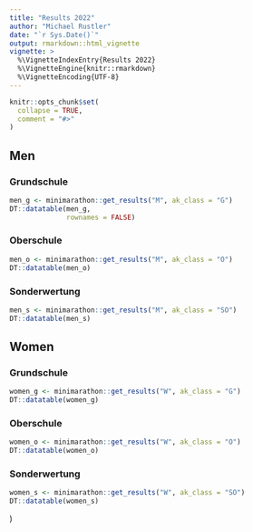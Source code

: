 ```yaml
---
title: "Results 2022"
author: "Michael Rustler"
date: "`r Sys.Date()`"
output: rmarkdown::html_vignette
vignette: >
  %\VignetteIndexEntry{Results 2022}
  %\VignetteEngine{knitr::rmarkdown}
  %\VignetteEncoding{UTF-8}
---
```


```r
knitr::opts_chunk$set(
  collapse = TRUE,
  comment = "#>"
)

```

## Men

### Grundschule

```r
men_g <- minimarathon::get_results("M", ak_class = "G")
DT::datatable(men_g,
              rownames = FALSE)

```

### Oberschule

```r
men_o <- minimarathon::get_results("M", ak_class = "O")
DT::datatable(men_o)

```

### Sonderwertung

```r
men_s <- minimarathon::get_results("M", ak_class = "SO")
DT::datatable(men_s)

```


## Women

### Grundschule

```r
women_g <- minimarathon::get_results("W", ak_class = "G")
DT::datatable(women_g)

```
### Oberschule

```r
women_o <- minimarathon::get_results("W", ak_class = "O")
DT::datatable(women_o)

```

### Sonderwertung

```r
women_s <- minimarathon::get_results("W", ak_class = "SO")
DT::datatable(women_s)

```
)

